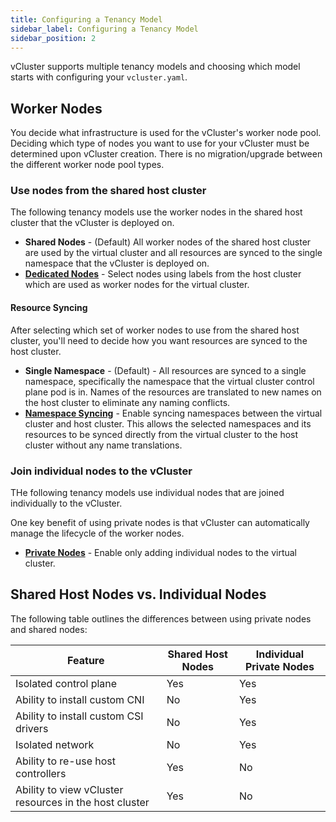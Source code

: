 ```yaml
---
title: Configuring a Tenancy Model
sidebar_label: Configuring a Tenancy Model
sidebar_position: 2
---
```


vCluster supports multiple tenancy models and choosing which model starts with configuring your `vcluster.yaml`. 


## Worker Nodes

You decide what infrastructure is used for the vCluster's worker node pool. Deciding which type of nodes you want to use for your vCluster
must be determined upon vCluster creation. There is no migration/upgrade between the different worker node pool types.

### Use nodes from the shared host cluster

The following tenancy models use the worker nodes in the shared host cluster that the vCluster is deployed on. 

* **Shared Nodes** - (Default) All worker nodes of the shared host cluster are used by the virtual cluster and all resources are synced to the single namespace that the vCluster is deployed on. 
* **[Dedicated Nodes](./vcluster-yaml/sync/from-host/nodes)** - Select nodes using labels from the host cluster which are used as worker nodes for the virtual cluster.

#### Resource Syncing

After selecting which set of worker nodes to use from the shared host cluster, you'll need to decide how you want resources are synced to the host cluster. 

* **Single Namespace** - (Default) - All resources are synced to a single namespace, specifically the namespace that the virtual cluster control plane pod is in. Names of the resources are translated to new names on the host cluster to eliminate any naming conflicts.
* **[Namespace Syncing](./vcluster-yaml/sync/to-host/advanced/namespaces)** - Enable syncing namespaces between the virtual cluster and host cluster. This allows the selected namespaces and its resources to be synced directly from the virtual cluster to the host cluster without any name translations. 


### Join individual nodes to the vCluster

THe following tenancy models use individual nodes that are joined individually to the vCluster. 

One key benefit of using private nodes is that vCluster can automatically manage the lifecycle of the worker nodes.

* **[Private Nodes](./vcluster-yaml/private-nodes)** - Enable only adding individual nodes to the virtual cluster. 

## Shared Host Nodes vs. Individual Nodes 

The following table outlines the differences between using private nodes and shared nodes:

| Feature                                    | Shared Host Nodes           | Individual Private Nodes                 |
|--------------------------------------------|------------------------------|------------------------------|
| Isolated control plane                     | Yes                          | Yes                          |
| Ability to install custom CNI              | No                          | Yes                           |
| Ability to install custom CSI drivers      | No                          | Yes                           |
| Isolated network                           | No                          | Yes                           |
| Ability to re-use host controllers         | Yes                           | No                          |
| Ability to view vCluster resources in the host cluster | Yes              | No                          |
